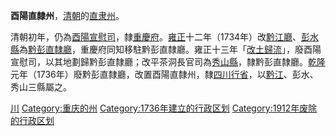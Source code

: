 {{Unreferenced|time=2012-03-07T02:08:44+00:00 }}
'''酉陽直隸州'''，[[清朝|清朝]]的[[直隶州|直隶州]]。

清朝初年，仍為[[酉陽宣慰司|酉陽宣慰司]]，隸[[重慶府|重慶府]]。[[雍正|雍正]]十二年（1734年）改[[黔江廳|黔江廳]]、[[彭水縣|彭水縣]]為[[黔彭直隸廳|黔彭直隸廳]]，重慶府同知移駐黔彭直隸廳。雍正十三年「[[改土歸流|改土歸流]]」，廢酉陽宣慰司，以其地劃歸黔彭直隸廳；改平茶洞長官司為[[秀山縣|秀山縣]]，隸黔彭直隸廳。[[乾隆|乾隆]]元年（1736年）廢黔彭直隸廳，改置酉陽直隸州，隸[[四川行省|四川行省]]，以[[黔江县|黔江]]、彭水、秀山三縣屬之。

{{清朝四川省行政區劃|nocat}}
{{清朝行政区划小作品}}
{{DEFAULTSORT:Y}}
[[Category:清朝直隶州|川]]
[[Category:重庆的州|Category:重庆的州]]
[[Category:1736年建立的行政区划|Category:1736年建立的行政区划]]
[[Category:1912年废除的行政区划|Category:1912年废除的行政区划]]